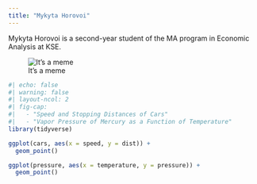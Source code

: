 ```yaml
---
title: "Mykyta Horovoi"
---
```


Mykyta Horovoi is a second-year student of the MA program in Economic Analysis at KSE.

![It's a meme](images/Honest_Work.png)

```r
#| echo: false
#| warning: false
#| layout-ncol: 2
#| fig-cap: 
#|   - "Speed and Stopping Distances of Cars"
#|   - "Vapor Pressure of Mercury as a Function of Temperature"
library(tidyverse)

ggplot(cars, aes(x = speed, y = dist)) +
  geom_point()

ggplot(pressure, aes(x = temperature, y = pressure)) +
  geom_point()
```
